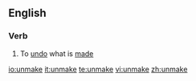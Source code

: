 ==English==

===Verb===
{{en-verb|unmakes|unmaking|unmade|unmade}}

# To [[undo]] what is [[made]]

[[io:unmake]]
[[it:unmake]]
[[te:unmake]]
[[vi:unmake]]
[[zh:unmake]]